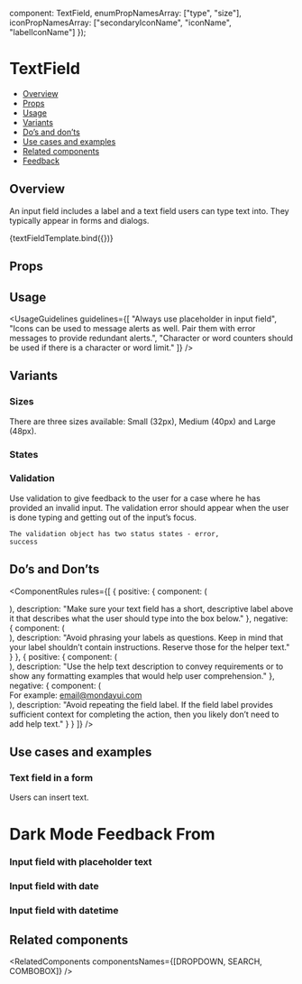 
  component: TextField,
  enumPropNamesArray: ["type", "size"],
  iconPropNamesArray: ["secondaryIconName", "iconName", "labelIconName"]
});

<Meta
  title="Inputs/TextField"
  component={TextField}
  argTypes={metaSettings.argTypes}
  decorators={metaSettings.decorators}
/>

<!--- Component template -->


<!--- Component documentation -->

# TextField

- [Overview](#overview)
- [Props](#props)
- [Usage](#usage)
- [Variants](#variants)
- [Do’s and don’ts](#dos-and-donts)
- [Use cases and examples](#use-cases-and-examples)
- [Related components](#related-components)
- [Feedback](#feedback)

## Overview

An input field includes a label and a text field users can type text into. They typically appear in forms and dialogs.

<Canvas>
  <Story
    name="Overview"
    args={{
      title: "Name",
      iconName: Show,
      validation: { text: "Helper text" },
      wrapperClassName: "monday-storybook-text-field_size",
      showCharCount: true,
      placeholder: "Placeholder text here"
    }}
  >
    {textFieldTemplate.bind({})}
  </Story>
</Canvas>

## Props

<ArgsTable story="Overview" />

## Usage

<UsageGuidelines
  guidelines={[
    "Always use placeholder in input field",
    "Icons can be used to message alerts as well. Pair them with error messages to provide redundant alerts.",
    "Character or word counters should be used if there is a character or word limit."
  ]}
/>

## Variants

### Sizes

There are three sizes available: Small (32px), Medium (40px) and Large (48px).

<Canvas>
  <Story name="Sizes">
    <div className="monday-storybook-text-field_column-wrapper">
      <TextField placeholder="Small" />
      <TextField placeholder="Medium" size={TextField.sizes.MEDIUM} />
      <TextField placeholder="Large" size={TextField.sizes.LARGE} />
    </div>
  </Story>
</Canvas>

### States

<Canvas>
  <Story name="States">
    <div className="monday-storybook-text-field_wrapper">
      <div className="monday-storybook-text-field_column-wrapper monday-storybook-text-field_spacing">
        <TextField placeholder="Disabled" size={TextField.sizes.MEDIUM} disabled />
        <TextField placeholder="With icon" iconName={Email} size={TextField.sizes.MEDIUM} />
      </div>
      <div className="monday-storybook-text-field_column-wrapper">
        <TextField placeholder="With field label" title="Name" size={TextField.sizes.MEDIUM} />
        <TextField
          placeholder="Success"
          validation={{ status: "success" }}
          iconName={Check}
          size={TextField.sizes.MEDIUM}
        />
        <TextField
          placeholder="Error"
          validation={{ status: "error" }}
          iconName={CloseSmall}
          size={TextField.sizes.MEDIUM}
        />
      </div>
    </div>
  </Story>
</Canvas>

### Validation

Use validation to give feedback to the user for a case where he has provided an invalid input. The validation error should appear when the user is done typing and getting out of the input’s focus.

<code>The validation object has two status states - error, success</code>

<Canvas>
  <Story name="Validation">
    <div className="monday-storybook-text-field_column-wrapper">
      <TextField
        placeholder="Validate me"
        title="Name"
        size={TextField.sizes.MEDIUM}
        validation={{ status: "error", text: "Validation text" }}
      />
    </div>
  </Story>
</Canvas>

## Do’s and Don’ts

<ComponentRules
  rules={[
    {
      positive: {
        component: (
          <div className="monday-storybook-text-field_size">
            <TextField title="Email" placeholder="email@mondayui.com" size={TextField.sizes.MEDIUM} />
          </div>
        ),
        description:
          "Make sure your text field has a short, descriptive label above it that describes what the user should type into the box below."
      },
      negative: {
        component: (
          <div className="monday-storybook-text-field_size">
            <TextField
              title="What is your email address?"
              placeholder="email@mondayui.com"
              size={TextField.sizes.MEDIUM}
            />
          </div>
        ),
        description:
          "Avoid phrasing your labels as questions. Keep in mind that your label shouldn’t contain instructions. Reserve those for the helper text."
      }
    },
    {
      positive: {
        component: (
          <div className="monday-storybook-text-field_size">
            <TextField title="Email" placeholder="email@mondayui.com" size={TextField.sizes.MEDIUM} />
          </div>
        ),
        description:
          "Use the help text description to convey requirements or to show any formatting examples that would help user comprehension."
      },
      negative: {
        component: (
          <div className="monday-storybook-text-field_size">
            <TextField title="Email" placeholder="email@mondayui.com" size={TextField.sizes.MEDIUM} />
            For example: email@mondayui.com
          </div>
        ),
        description:
          "Avoid repeating the field label. If the field label provides sufficient context for completing the action, then you likely don’t need to add help text."
      }
    }
  ]}
/>

## Use cases and examples

### Text field in a form

Users can insert text.

<Canvas>
  <Story name="Text field in a form">
    <div className="monday-storybook-text-field_box">
      <h1>Dark Mode Feedback From</h1>
      <div className="monday-storybook-text-field_box_wrapper">
        <TextField title="Your Name" size={TextField.sizes.MEDIUM} placeholder="John Doe" />
        <TextField title="Email" size={TextField.sizes.MEDIUM} placeholder="email@mondayui.com" />
      </div>
    </div>
  </Story>
</Canvas>

### Input field with placeholder text

<Canvas>
  <Story name="Input field with placeholder text">
    <div className="monday-storybook-text-field_size">
      <TextField
        title="Invite with email"
        labelIconName={Email}
        placeholder="Enter one or more email"
        size={TextField.sizes.MEDIUM}
      />
    </div>
  </Story>
</Canvas>

### Input field with date

<Canvas>
  <Story name="Input field with date">
    <div className="monday-storybook-text-field_size">
      <TextField size={TextField.sizes.MEDIUM} type={TextFieldTextType.DATE} />
    </div>
  </Story>
</Canvas>

### Input field with datetime

<Canvas>
  <Story name="Input field with date and time">
    <div className="monday-storybook-text-field_size">
      <TextField size={TextField.sizes.MEDIUM} type={TextFieldTextType.DATE_TIME} />
    </div>
  </Story>
</Canvas>

## Related components

<RelatedComponents componentsNames={[DROPDOWN, SEARCH, COMBOBOX]} />
